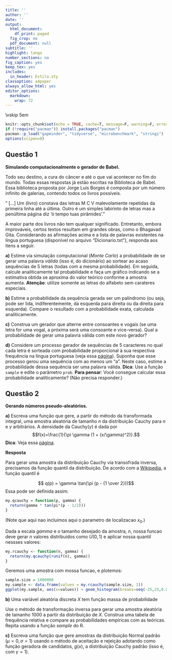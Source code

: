 ```yaml
---
title: ''
author: ''
date: ''
output:
  html_document:
    df_print: paged
  fig_crop: no
  pdf_document: null
subtitle: ''
highlight: tango
number_sections: no
fig_caption: yes
keep_tex: yes
includes:
  in_header: Estilo.sty
classoption: a4paper
always_allow_html: yes
editor_options:
  markdown:
    wrap: 72
---
```


```{=tex}
\begin{center}
{\Large
  PROGRAMA DE PÓS-GRADUAÇÃO EM COMPUTAÇÃO APLICADA} \\
\vspace{0.5cm}
\begin{figure}[!t]
\centering
\includegraphics[width=9cm, keepaspectratio]{logo-UnB.eps}
\end{figure}
\vskip 1em
{\large
  06 de novembro de 2022}
\vskip 3em
{\LARGE
  \textbf{Lista 1: geração de números pseudo-aleatórios}} \\
\vskip 1em
{\Large
  Prof. Guilherme Rodrigues} \\
\vskip 1em
{\Large
  Métodos computacionais intensivos para mineração de dados} \\
\vskip 1em
\end{center}
```
\vskip 5em

<!-- [label={(\Alph*)}] -->

```{=tex}
\begin{enumerate}
\item \textbf{As questões deverão ser respondidas em um único relatório \emph{PDF} ou \emph{html}, produzido usando as funcionalidades do \emph{Rmarkdown} ou outra ferramenta equivalente}.
\item \textbf{O aluno poderá consultar materiais relevantes disponíveis na internet, tais como livros, \emph{blogs} e artigos}.
\item \textbf{O trabalho é individual. Suspeitas de plágio e compartilhamento de soluções serão tratadas com rigor.}
\item \textbf{Os códigos \emph{R} utilizados devem ser disponibilizados na integra, seja no corpo do texto ou como anexo.}
\item \textbf{O aluno deverá enviar o trabalho até a data especificada na plataforma Microsoft Teams.}
\item \textbf{O trabalho será avaliado considerando o nível de qualidade do relatório, o que inclui a precisão das respostas, a pertinência das soluções encontradas, a formatação adotada, dentre outros aspectos correlatos.}
\item \textbf{Escreva seu código com esmero, evitando operações redundantes, visando eficiência computacional, otimizando o uso de memória, comentando os resultados e usando as melhores práticas em programação.}
\end{enumerate}
```
```r
knitr::opts_chunk$set(echo = TRUE, cache=T, message=F, warning=F, error=F)
if (!require("pacman")) install.packages("pacman")
pacman::p_load("gapminder", "tidyverse", "microbenchmark", "stringi")
options(scipen=0)
```

\newpage

## **Questão 1**

**Simulando computacionalmente o gerador de Babel.**

Todo seu destino, a cura do câncer e até o que vai acontecer no fim do mundo. Todas essas respostas já estão escritas na Biblioteca de Babel.
Essa biblioteca proposta por Jorge Luís Borges é composta por um número infinito de galerias, contendo todos os livros possíveis.

" [...] Um (livro) constava das letras M C V malevolamente repetidas da primeira linha até a última. Outro é um simples labirinto de letras mas a penúltima página diz 'ó tempo tuas pirâmides'."

A maior parte dos livros não tem qualquer significado. Entretanto, embora improváveis, certos textos resultam em grandes obras, como o Bhagavad Gita. Considerando as afirmações acima e a lista de palavras existentes na língua portuguesa (disponível no arquivo "Dicionario.txt"), responda aos itens a seguir.

**a)** Estime via simulação computacional (*Monte Carlo*) a
probabilidade de se gerar uma palavra *válida* (isso é, do dicionário) ao sortear ao acaso sequências de 5 letras (todas com a mesma probabilidade). Em seguida, calcule analiticamente tal probabilidade e faça um gráfico indicando se a estimativa obtida se aproxima do valor teórico conforme a amostra aumenta. **Atenção**: utilize somente as letras do alfabeto sem carateres especiais.

**b)** Estime a probabilidade da sequência gerada ser um palíndromo (ou
seja, pode ser lida, indiferentemente, da esquerda para direita ou da
direita para esquerda). Compare o resultado com a probabilidade exata, calculada analiticamente.

**c)** Construa um gerador que alterne entre consoantes e vogais (se uma
letra for uma vogal, a próxima será uma consoante e vice-versa). Qual a
probabilidade de gerar uma palavra válida com este novo gerador?

**d)** Considere um processo gerador de sequências de 5 caracteres no qual cada letra é sorteada com probabilidade proporcional à sua respectiva frequência na língua portuguesa (veja essa [página](https://pt.wikipedia.org/wiki/Frequ%C3%AAncia_de_letras?wprov=sfla1)).
Suponha que esse processo gerou uma sequência com ao menos um "a". Neste caso, estime a probabilidade dessa sequência ser uma palavra válida. **Dica**: Use a função `sample` e edite o parâmetro `prob`. **Para pensar**: Você consegue calcular essa probabilidade analiticamente? (Não precisa responder.)


## **Questão 2**

**Gerando números pseudo-aleatórios.**

**a)** Escreva uma função que gere, a partir do método da transformada integral, uma amostra aleatória de tamanho $n$ da distribuição Cauchy para $n$ e $\gamma$ arbitrários. A densidade da $\text{Cauchy}(\gamma)$ é dada por
$$f(x)=\frac{1}{\pi \gamma (1 + (x/\gamma)^2)}.$$ 
**Dica**: Veja essa [página](https://en.wikipedia.org/wiki/Cauchy_distribution).

**Resposta**

Para gerar uma amostra da distribuição Cauchy via transofrada inversa, precisamos da função quantil da distribuição. De acordo com a [Wikipedia](https://en.wikipedia.org/wiki/Cauchy_distribution), a função quantil é

$$ q(p) = \gamma \tan(\pi (p - {1 \over 2}))$$
Essa pode ser definida assim:

```r
my.qcauchy = function(p, gamma) {
  return(gamma * tan(pi*(p - 1/2)))
}
```

(Note que aqui nao incluimos aqui o parametro de localizacao $x_0$.)

Dada a escala $gamma$ e o tamanho desejado da amostra, $n$, nossa funcao deve gerar $n$ valores distribuidos como $U(0,1)$ e aplicar nossa quantil nessses valores:

```r
my.rcauchy <- function(n, gamma) {
  return(my.qcauchy(runif(n), gamma))
}
```

Geremos uma amostra com mossa funcao, e plotemos:

```r
sample.size = 1000000
my.sample <- data.frame(values = my.rcauchy(sample.size, 1))
ggplot(my.sample, aes(x=values)) + geom_histogram(breaks=seq(-25,25,0.01))
```

\vspace{.5cm}
**b)** Uma variável aleatória discreta $X$ tem função massa de probabilidade
\begin{eqnarray*}
p(2)&=&0.2\\
p(3)&=&0.1\\
p(5)&=&0.2\\
p(7)&=&0.2\\
p(9)&=&0.3
\end{eqnarray*}

Use o método de transformação inversa para gerar uma amostra aleatória de tamanho 1000 a partir da distribuição de $X$. Construa uma tabela de frequência relativa e compare as probabilidades empíricas com as teóricas. Repita usando a função *sample* do R.

\vspace{.5cm}
**c)** Escreva uma função que gere amostras da distribuição Normal padrão ($\mu=0, \sigma=1$) usando o método de aceitação e rejeição adotando como função geradora de candidatos, $g(x)$, a distribuição Cauchy padrão (isso é, com $\gamma=1$).


